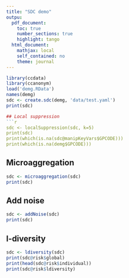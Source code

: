 ```yaml
---
title: "SDC demo"
outpu:
  pdf_document: 
    toc: true
    number_sections: true
    highlight: tango
  html_document:
    mathjax: local
    self_contained: no
    theme: journal
--- 
```



```r
library(ccdata)
library(ccanonym)
load('demg.RData')
names(demg)
sdc <- create.sdc(demg, 'data/test.yaml')
print(sdc)

## Local suppression
```r
sdc <- localSuppression(sdc, k=5)
print(sdc)
print(which(is.na(sdc@manipKeyVars$GPCODE)))
print(which(is.na(demg$GPCODE)))
```


## Microaggregation
```r
sdc <- microaggregation(sdc)
print(sdc)
```

## Add noise

```r
sdc <- addNoise(sdc)
print(sdc)
```

## l-diversity
```r
sdc <- ldiversity(sdc)
print(sdc@risk$global)
print(head(sdc@risk$individual))
print(sdc@risk$ldiversity)
```

